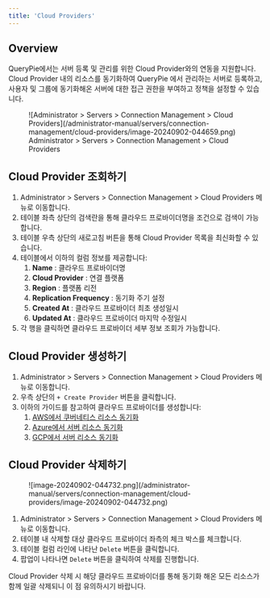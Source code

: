 ```yaml
---
title: 'Cloud Providers'
---
```



## Overview

QueryPie에서는 서버 등록 및 관리를 위한 Cloud Provider와의 연동을 지원합니다. Cloud Provider 내의 리소스를 동기화하여 QueryPie 에서 관리하는 서버로 등록하고, 사용자 및 그룹에 동기화해온 서버에 대한 접근 권한을 부여하고 정책을 설정할 수 있습니다.

<figure data-layout="center" data-align="center">
![Administrator &gt; Servers &gt; Connection Management &gt; Cloud Providers](/administrator-manual/servers/connection-management/cloud-providers/image-20240902-044659.png)
<figcaption>
Administrator &gt; Servers &gt; Connection Management &gt; Cloud Providers
</figcaption>
</figure>

## Cloud Provider 조회하기

1. Administrator &gt; Servers &gt; Connection Management &gt; Cloud Providers 메뉴로 이동합니다.
2. 테이블 좌측 상단의 검색란을 통해 클라우드 프로바이더명을 조건으로 검색이 가능합니다.
3. 테이블 우측 상단의 새로고침 버튼을 통해 Cloud Provider 목록을 최신화할 수 있습니다.
4. 테이블에서 이하의 컬럼 정보를 제공합니다:
    1.  **Name**  : 클라우드 프로바이더명
    2.  **Cloud Provider**  : 연결 플랫폼
    3.  **Region**  : 플랫폼 리전
    4.  **Replication Frequency** : 동기화 주기 설정
    5.  **Created At**  : 클라우드 프로바이더 최초 생성일시
    6.  **Updated At** : 클라우드 프로바이더 마지막 수정일시
5. 각 행을 클릭하면 클라우드 프로바이더 세부 정보 조회가 가능합니다.


## Cloud Provider 생성하기

1. Administrator &gt; Servers &gt; Connection Management &gt; Cloud Providers 메뉴로 이동합니다.
2. 우측 상단의 `+ Create Provider` 버튼을 클릭합니다.
3. 이하의 가이드를 참고하여 클라우드 프로바이더를 생성합니다:
    1. [AWS에서 쿠버네티스 리소스 동기화](../../../servers/connection-management/cloud-providers/synchronizing-server-resources-from-aws)
    2. [Azure에서 서버 리소스 동기화](../../../servers/connection-management/cloud-providers/synchronizing-server-resources-from-azure)
    3. [GCP에서 서버 리소스 동기화](../../../servers/connection-management/cloud-providers/synchronizing-server-resources-from-gcp)


## Cloud Provider 삭제하기

<figure data-layout="center" data-align="center">
![image-20240902-044732.png](/administrator-manual/servers/connection-management/cloud-providers/image-20240902-044732.png)
</figure>

1. Administrator &gt; Servers &gt; Connection Management &gt; Cloud Providers 메뉴로 이동합니다.
2. 테이블 내 삭제할 대상 클라우드 프로바이더 좌측의 체크 박스를 체크합니다.
3. 테이블 컬럼 라인에 나타난 `Delete` 버튼을 클릭합니다.
4. 팝업이 나타나면 `Delete` 버튼을 클릭하여 삭제를 진행합니다.

<Callout type="important">
Cloud Provider 삭제 시 해당 클라우드 프로바이더를 통해 동기화 해온 모든 리소스가 함께 일괄 삭제되니 이 점 유의하시기 바랍니다.
</Callout>
